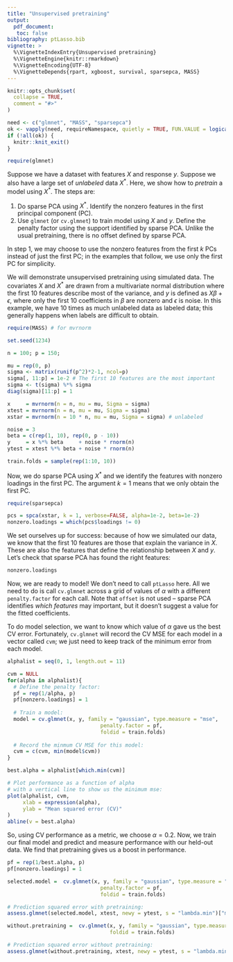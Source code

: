 ```yaml
---
title: "Unsupervised pretraining"
output: 
  pdf_document:
   toc: false
bibliography: ptLasso.bib
vignette: >
  %\VignetteIndexEntry{Unsupervised pretraining}
  %\VignetteEngine{knitr::rmarkdown}
  %\VignetteEncoding{UTF-8}
  %\VignetteDepends{rpart, xgboost, survival, sparsepca, MASS}
---
```


```r
knitr::opts_chunk$set(
  collapse = TRUE,
  comment = "#>"
)

need <- c("glmnet", "MASS", "sparsepca")
ok <- vapply(need, requireNamespace, quietly = TRUE, FUN.VALUE = logical(1))
if (!all(ok)) {
  knitr::knit_exit()  
}
```

```r
require(glmnet)
```

Suppose we have a dataset with features $X$ and response $y$. Suppose we also have a large set of *unlabeled* data $X^*$. Here, we show how to _pretrain_ a model using $X^*$. The steps are:

1. Do sparse PCA using $X^*$. Identify the nonzero features in the first principal component (PC). 
2. Use `glmnet` (or `cv.glmnet`) to train model using $X$ and $y$. Define the penalty factor using the support identified by sparse PCA. Unlike the usual pretraining, there is no offset defined by sparse PCA. 

In step 1, we may choose to use the nonzero features from the first $k$ PCs instead of just the first PC; in the examples that follow, we use only the first PC for simplicity.

We will demonstrate unsupervised pretraining using simulated data. The covariates $X$ and $X^*$ are drawn from a multivariate normal distribution where the first 10 features describe most of the variance, and $y$ is defined as $X \beta + \epsilon$, where only the first 10 coefficients in $\beta$ are nonzero and $\epsilon$ is noise. In this example, we have 10 times as much unlabeled data as labeled data; this generally happens when labels are difficult to obtain.
```r
require(MASS) # for mvrnorm

set.seed(1234)

n = 100; p = 150; 

mu = rep(0, p)
sigma <- matrix(runif(p^2)*2-1, ncol=p) 
sigma[, 11:p] = 1e-2 # The first 10 features are the most important
sigma <- t(sigma) %*% sigma
diag(sigma)[11:p] = 1

x     = mvrnorm(n = n, mu = mu, Sigma = sigma)
xtest = mvrnorm(n = n, mu = mu, Sigma = sigma)
xstar = mvrnorm(n = 10 * n, mu = mu, Sigma = sigma) # unlabeled

noise = 3
beta = c(rep(1, 10), rep(0, p - 10))
y     = x %*% beta     + noise * rnorm(n)
ytest = xtest %*% beta + noise * rnorm(n)

train.folds = sample(rep(1:10, 10))
```

Now, we do sparse PCA using $X^*$ and we identify the features with nonzero loadings in the first PC. The argument $k = 1$ means that we only obtain the first PC.
```r
require(sparsepca)

pcs = spca(xstar, k = 1, verbose=FALSE, alpha=1e-2, beta=1e-2)
nonzero.loadings = which(pcs$loadings != 0)
```

We set ourselves up for success: because of how we simulated our data, we know that the first 10 features are those that explain the variance in $X$. These are also the features that define the relationship between $X$ and $y$. Let's check that sparse PCA has found the right features:
```r
nonzero.loadings
```

Now, we are ready to model! We don't need to call `ptLasso` here. All we need to do is call `cv.glmnet` across a grid of values of $\alpha$ with a different `penalty.factor` for each call. Note that `offset` is not used -- sparse PCA identifies _which features_ may important, but it doesn't suggest a value for the fitted coefficients.

To do model selection, we want to know which value of $\alpha$ gave us the best CV error. Fortunately, `cv.glmnet` will record the CV MSE for each model in a vector called `cvm`; we just need to keep track of the minimum error from each model.
```r

alphalist = seq(0, 1, length.out = 11)

cvm = NULL
for(alpha in alphalist){
  # Define the penalty factor:
  pf = rep(1/alpha, p)
  pf[nonzero.loadings] = 1
  
  # Train a model:
  model = cv.glmnet(x, y, family = "gaussian", type.measure = "mse",
                              penalty.factor = pf, 
                              foldid = train.folds)
  
  # Record the minmum CV MSE for this model:
  cvm = c(cvm, min(model$cvm))
}

best.alpha = alphalist[which.min(cvm)]

# Plot performance as a function of alpha
# with a vertical line to show us the minimum mse:
plot(alphalist, cvm, 
     xlab = expression(alpha), 
     ylab = "Mean squared error (CV)"
)
abline(v = best.alpha)

```

So, using CV performance as a metric, we choose $\alpha = 0.2$. Now, we train our final model and predict and measure performance with our held-out data. We find that pretraining gives us a boost in performance.

```r
pf = rep(1/best.alpha, p)
pf[nonzero.loadings] = 1

selected.model =  cv.glmnet(x, y, family = "gaussian", type.measure = "mse",
                              penalty.factor = pf, 
                              foldid = train.folds)

# Prediction squared error with pretraining:
assess.glmnet(selected.model, xtest, newy = ytest, s = "lambda.min")["mse"]

without.pretraining =  cv.glmnet(x, y, family = "gaussian", type.measure = "mse",
                                 foldid = train.folds)

# Prediction squared error without pretraining:
assess.glmnet(without.pretraining, xtest, newy = ytest, s = "lambda.min")["mse"]
```
